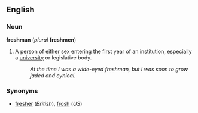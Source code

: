 ==English==
===Noun===
'''freshman''' (''plural'' '''freshmen''')

#A person of either sex entering the first year of an institution, especially a [[university]] or legislative body.
#:''At the time I was a wide-eyed freshman, but I was soon to grow jaded and cynical.''

===Synonyms===
*[[fresher]] (''British''), [[frosh]] (''US'')